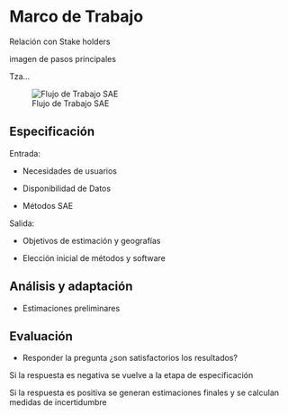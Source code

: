 # Marco de Trabajo

Relación con Stake holders

imagen de pasos principales

Tza...

![Flujo de Trabajo SAE](sae-workflow.png)

## Especificación

Entrada:

- Necesidades de usuarios

- Disponibilidad de Datos

- Métodos SAE

Salida:

- Objetivos de estimación y geografías

- Elección inicial de métodos y software

## Análisis y adaptación

- Estimaciones preliminares 

## Evaluación

- Responder la pregunta ¿son satisfactorios los resultados?

Si la respuesta es negativa se vuelve a la etapa de especificación

Si la respuesta es positiva se generan estimaciones finales y se calculan medidas de incertidumbre